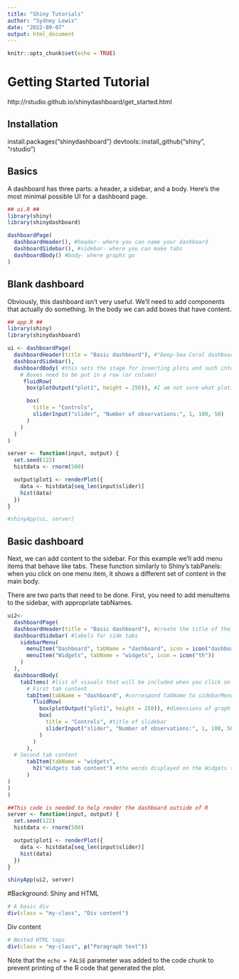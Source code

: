 ```yaml
---
title: "Shiny Tutorials"
author: "Sydney Lewis"
date: "2022-09-07"
output: html_document
---
```


```r
knitr::opts_chunk$set(echo = TRUE)
```

# Getting Started Tutorial 
http://rstudio.github.io/shinydashboard/get_started.html


## Installation 

install.packages("shinydashboard")
devtools::install_github("shiny", "rstudio")

## Basics

A dashboard has three parts: a header, a sidebar, and a body. Here’s the most minimal possible UI for a dashboard page.

```r
## ui.R ##
library(shiny)
library(shinydashboard)

dashboardPage(
  dashboardHeader(), #header- where you can name your dashboard
  dashboardSidebar(), #sidebar- where you can make tabs
  dashboardBody() #body- where graphs go 
)
```

## Blank dashboard

Obviously, this dashboard isn’t very useful. We’ll need to add components that actually do something. In the body we can add boxes that have content.

```r
## app.R ##
library(shiny)
library(shinydashboard)

ui <- dashboardPage(
  dashboardHeader(title = "Basic dashboard"), #"Deep-Sea Coral dashboard"
  dashboardSidebar(), 
  dashboardBody( #this sets the stage for inserting plots and such into the dashboard 
    # Boxes need to be put in a row (or column)
     fluidRow(
      box(plotOutput("plot1", height = 250)), #I am not sure what plot1  

      box(
        title = "Controls",
        sliderInput("slider", "Number of observations:", 1, 100, 50)
      )
    )
  )
)

server <- function(input, output) {
  set.seed(122)
  histdata <- rnorm(500)

  output$plot1 <- renderPlot({
    data <- histdata[seq_len(input$slider)]
    hist(data)
  })
}

#shinyApp(ui, server)
```

## Basic dashboard

Next, we can add content to the sidebar. For this example we’ll add menu items that behave like tabs. These function similarly to Shiny’s tabPanels: when you click on one menu item, it shows a different set of content in the main body.

There are two parts that need to be done. First, you need to add menuItems to the sidebar, with appropriate tabNames.

```r
ui2<-
  dashboardPage(
  dashboardHeader(title = "Basic dashboard"), #create the title of the dashboard
  dashboardSidebar( #labels for side tabs
    sidebarMenu(
      menuItem("Dashboard", tabName = "dashboard", icon = icon("dashboard")),
      menuItem("Widgets", tabName = "widgets", icon = icon("th"))
    )
  ),
  dashboardBody(
    tabItems( #list of visuals that will be included when you click on each new tab
      # First tab content
      tabItem(tabName = "dashboard", #correspond tabName to sidebarMenu
        fluidRow( 
          box(plotOutput("plot1", height = 250)), #dimensions of graph
          box(
            title = "Controls", #title of slidebar 
            sliderInput("slider", "Number of observations:", 1, 100, 50)
          )
        )
      ),
  # Second tab content
      tabItem(tabName = "widgets", 
        h2("Widgets tab content") #the words displayed on the Widgets tab
      )
)
)
)

##This code is needed to help render the dashboard outside of R 
server <- function(input, output) {
  set.seed(122)
  histdata <- rnorm(500)

  output$plot1 <- renderPlot({
    data <- histdata[seq_len(input$slider)]
    hist(data)
  })
}

shinyApp(ui2, server)

```

#Background: Shiny and HTML

```r
# A basic div
div(class = "my-class", "Div content")
```

Div content
```r
# Nested HTML tags
div(class = "my-class", p("Paragraph text"))
```

Note that the `echo = FALSE` parameter was added to the code chunk to prevent printing of the R code that generated the plot.
